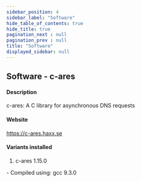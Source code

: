 ```yaml
---
sidebar_position: 4
sidebar_label: "Software"
hide_table_of_contents: true
hide_title: true
pagination_next : null
pagination_prev : null
title: "Software"
displayed_sidebar: null
---
```


## Software - c-ares


#### Description
c-ares: A C library for asynchronous DNS requests

#### Website
https://c-ares.haxx.se

#### Variants installed
1. c-ares 1.15.0
<div class="ul-circle">
    - Compiled using: gcc 9.3.0
</div>

